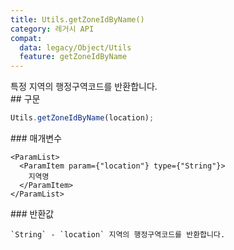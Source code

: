 ```yaml
---
title: Utils.getZoneIdByName()
category: 레거시 API
compat:
  data: legacy/Object/Utils
  feature: getZoneIdByName
---
```


<Section>
  특정 지역의 행정구역코드를 반환합니다.
</Section>
<Section>
  ## 구문

  ~~~js
  Utils.getZoneIdByName(location);
  ~~~

  <Section>
    ### 매개변수

    <ParamList>
      <ParamItem param={"location"} type={"String"}>
        지역명
      </ParamItem>
    </ParamList>
  </Section>
  <Section>
    ### 반환값

    `String` - `location` 지역의 행정구역코드를 반환합니다.
  </Section>
</Section>